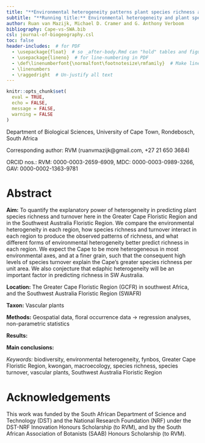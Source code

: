 ```yaml
---
title: "**Environmental heterogeneity patterns plant species richness and turnover in two hyperdiverse floras**"
subtitle: "**Running title:** Environmental heterogeneity and plant species richness"
author: Ruan van Mazijk, Michael D. Cramer and G. Anthony Verboom
bibliography: Cape-vs-SWA.bib
csl: journal-of-biogeography.csl
toc: false
header-includes:  # for PDF
  - \usepackage{float}  # so _after-body.Rmd can "hold" tables and figures
  - \usepackage{lineno}  # for line-numbering in PDF
  - \def\linenumberfont{\normalfont\footnotesize\rmfamily}  # Make line-numbering bigger
  - \linenumbers
  - \raggedright  # Un-justify all text
---
```


<!--TODO: add citation links in text-->
<!--TODO: make line spacing 1.5pt, font 12pt Times New Roman-->

```r
knitr::opts_chunk$set(
  eval = TRUE,
  echo = FALSE,
  message = FALSE,
  warning = FALSE
)
```

Department of Biological Sciences, University of Cape Town, Rondebosch, South Africa

Corresponding author: RVM (ruanvmazijk@gmail.com, +27 21 650 3684)

ORCID nos.:
RVM: 0000-0003-2659-6909,
MDC: 0000-0003-0989-3266,
GAV: 0000-0002-1363-9781<!--?-->

# Abstract {-}

<!--J Biogeog: 300 word abstract-->

**Aim:** <!--from ResearchGate project-->
To quantify the explanatory power of heterogeneity in predicting plant species richness and turnover here in the Greater Cape Floristic Region and in the Southwest Australia Floristic Region. 
We compare the environmental heterogeneity in each region, how species richness and turnover interact in each region to produce the observed patterns of richness, and what different forms of environmental heterogeneity better predict richness in each region. 
We expect the Cape to be more heterogeneous in most environmental axes, and at a finer grain, such that the consequent high levels of species turnover explain the Cape's greater species richness per unit area. 
We also conjecture that edaphic heterogeneity will be an important factor in predicting richness in SW Australia.
  
**Location:**
The Greater Cape Floristic Region (GCFR) in southwest Africa, and the Southwest Australia Floristic Region (SWAFR)

**Taxon:**
Vascular plants
  
**Methods:**
Geospatial data, floral occurrence data $\rightarrow$ regression analyses, non-parametric statistics
  
**Results:**
<!--TODO-->
  
**Main conclusions:**
<!--TODO-->

_Keywords:_
biodiversity, environmental heterogeneity, fynbos, Greater Cape Floristic Region, kwongan, macroecology, species richness, species turnover, vascular plants, Southwest Australia Floristic Region

# Acknowledgements {-}

This work was funded by the South African Department of Science and Technology (DST) and the National Research Foundation (NRF) under the DST-NRF Innovation Honours Scholarship (to RVM), and by the South African Association of Botanists (SAAB) Honours Scholarship (to RVM).

<!--
Abbreviations {-}
- Greater Cape Floristic Region (GCFR) (= "Cape")
- Southwest Australia Floristic Region (SWAFR)  (= "SWA")
- TODO: fiver percent degree square (i.e. 0.05º x 0.05º) (FPDS)?
- quarter degree square (i.e. 0.25º x 0.25º) (QDS)
- half degree square (i.e. 0.50º x 0.50º) (HDS)
- three-quarter degree square (i.e. 0.75º x 0.75º) (3QDS)
- environmental heterogeneity (EH)
- & environmental variables' abbreviations in Table \@ref(tab:data-sources).
-->
